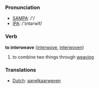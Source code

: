=== Pronunciation ===
*[[w:SAMPA|SAMPA]]: /'/
*[[w:IPA|IPA]]: /'ɪntərwif/

=== Verb ===

'''to interweave''' ([[interwove]], [[interwoven]])

# to combine two things through [[weaving]]

=== Translations ===
*[[Dutch]]: [[aanelkaarweven]]
